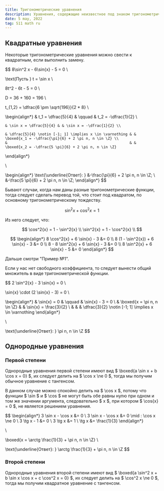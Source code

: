 ```yaml
---
title: Тригонометрические уравнения
description: Уравнения, содержащие неизвестное под знаком тригонометрической функции.
date: 5 may, 2022
tag: S11 math ru
---
```


## Квадратные уравнения

Некоторые тригонометрические уравнения можно свести к квадратным,
если выполнить замену.

<Callout
  type="example"
  title="Пример №1."
  subtitle="Найдите корни квадратного уравнения.">

$$
8\sin^2 x - 6\sin{x} - 5 = 0 \\

\text{Пусть } t = \sin x \\

8t^2 - 6t - 5 = 0 \\

D = 36 + 160 = 196 \\

t_{1,2} = \dfrac{6 \pm \sqrt{196}}{2 * 8} \\

\begin{align*}
    & t_1 = \dfrac{5}{4} & \qquad & t_2 = -\dfrac{1}{2} \\

    & \sin x = \dfrac{5}{4} & & \sin x = -\dfrac{1}{2} \\

    & \dfrac{5}{4} \notin [-1; 1] \implies x \in \varnothing & & \boxed{x_1 = -\dfrac{\pi}{6} + 2 \pi n, n \in \Z} \\
    &                                                        & & \boxed{x_2 = -\dfrac{5 \pi}{6} + 2 \pi n, n \in \Z}
\end{align*}

\\

\begin{align*}
    \text{\underline{Ответ}: } &-\frac{\pi}{6} + 2 \pi n, n \in \Z; \\
                               &-\frac{5 \pi}{6} + 2 \pi n, n \in \Z;
\end{align*}
$$

</Callout>

Бывают случаи, когда нам даны разные тригонометрические функции,
тогда следует сделать перевод той, что стоит под квадратом,
по основному тригонометрическому тождеству.

<Callout
  type="theorem"
  title="Теорема №1."
  subtitle="Основное тригонометрическое тождество.">
$$
  \sin^2{x} + \cos^2{x} = 1
$$

Из него следует, что:

$$
  \cos^2{x} = 1 - \sin^2{x} \\
  \sin^2{x} = 1 - \cos^2{x} \\
$$
</Callout>

<Callout
  type="example"
  title="Пример №2."
  subtitle="Найдите корни квадратного уравнения.">

$$
\begin{align*}
    8 \cos^2{x} + 6 \sin{x} - 3 &= 0 \\
    8 (1 - \sin^2{x}) + 6 \sin{x} - 3 &= 0 \\
    8 - 8 \sin^2{x} + 6 \sin{x} - 3 &= 0 \\
    8 \sin^2{x} + 6 \sin{x} - 5 &= 0
\end{align*}
$$

Дальше смотри "Пример №1".

</Callout>

Если у нас нет свободного коэффициента,
то следует вынести общий множитель в виде тригонометрической функции.

<Callout
  type="example"
  title="Пример №3."
  subtitle="Найдите корни квадратного уравнения.">

$$
2 \sin^2{x} - 3 \sin{x} = 0 \\

\sin{x} \cdot (2 \sin{x} - 3) = 0 \\

\begin{align*}
    & \sin{x} = 0 & \qquad & \sin{x} - 3 = 0 \\
    & \boxed{x = \pi n, n \in \Z} & & \sin{x} = \frac{3}{2} \\
    &                             & & \dfrac{3}{2} \notin [-1; 1] \implies x \in \varnothing
\end{align*}

\\

\text{\underline{Ответ}: } \pi n, n \in \Z
$$

</Callout>

## Однородные уравнения

### Первой степени

Однородные уравнения первой степени имеют вид
$ \boxed{a \sin x + b \cos x = 0} $,
их следует делить на $ \cos x \ne 0 $,
тогда мы получим обычное уравнение с тангенсом.

В данном случае можно спокойно делить на $ \cos x $,
потому что функции $ \sin $ и $ \cos $ не могут быть
обе равны нулю при одном и том же значении аргумента,
следовательно $ x $, при котором $ \cos{x} = 0 $,
не является решением уравнения.

<Callout
  type="example"
  title="Пример №4."
  subtitle="Найдите корни квадратного уравнения.">

$$
\begin{align*}
    3 \sin x - \cos x &= 0 \\
    3 \sin x - \cos x &= 0 \mid : \cos x \ne 0 \\
          3 \tg x - 1 &= 0 \\
              3 \tg x &= 1 \\
                \tg x &= \frac{1}{3}
\end{align*}

\\

\boxed{x = \arctg \frac{1}{3} + \pi n, n \in \Z} \\

\text{\underline{Ответ}: } \arctg \frac{1}{3} + \pi n, n \in \Z
$$
</Callout>

### Второй степени

Однородные уравнения второй степени имеют вид
$ \boxed{a \sin^2 x + b \sin x \cos x + c \cos^2 x = 0} $,
их следует делить на $ \cos^2 x \ne 0 $,
тогда мы получим квадратное уравнение с тангенсом.
